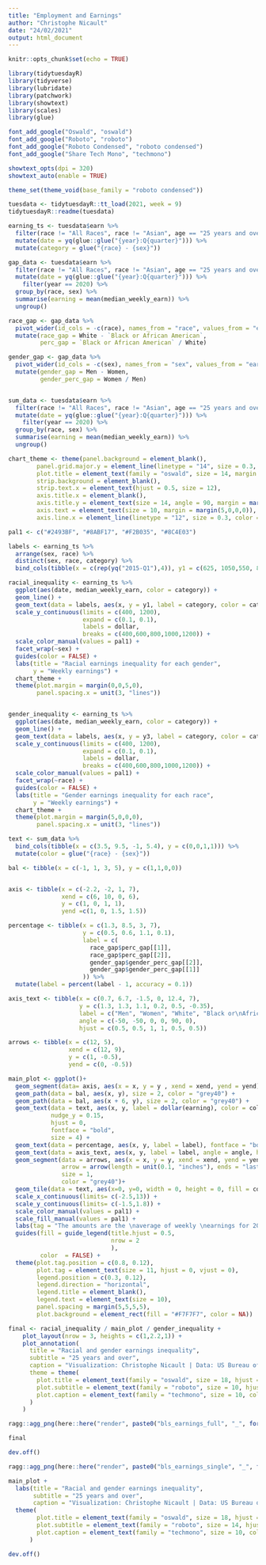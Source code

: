 ```yaml
---
title: "Employment and Earnings"
author: "Christophe Nicault"
date: "24/02/2021"
output: html_document
---
```


```r
knitr::opts_chunk$set(echo = TRUE)
```

```r

library(tidytuesdayR)
library(tidyverse)
library(lubridate)
library(patchwork)
library(showtext)
library(scales)
library(glue)

font_add_google("Oswald", "oswald")
font_add_google("Roboto", "roboto")
font_add_google("Roboto Condensed", "roboto condensed")
font_add_google("Share Tech Mono", "techmono")

showtext_opts(dpi = 320)
showtext_auto(enable = TRUE)

theme_set(theme_void(base_family = "roboto condensed"))

```

```r

tuesdata <- tidytuesdayR::tt_load(2021, week = 9)
tidytuesdayR::readme(tuesdata)

```


```r

earning_ts <- tuesdata$earn %>%
  filter(race != "All Races", race != "Asian", age == "25 years and over", sex != "Both Sexes") %>%
  mutate(date = yq(glue::glue("{year}:Q{quarter}"))) %>%
  mutate(category = glue("{race} - {sex}"))

gap_data <- tuesdata$earn %>%
  filter(race != "All Races", race != "Asian", age == "25 years and over", sex != "Both Sexes") %>%
  mutate(date = yq(glue::glue("{year}:Q{quarter}"))) %>%
    filter(year == 2020) %>%
  group_by(race, sex) %>%
  summarise(earning = mean(median_weekly_earn)) %>%
  ungroup()

race_gap <- gap_data %>%
  pivot_wider(id_cols = -c(race), names_from = "race", values_from = "earning") %>% 
  mutate(race_gap = White - `Black or African American`,
         perc_gap = `Black or African American` / White)

gender_gap <- gap_data %>%
  pivot_wider(id_cols = -c(sex), names_from = "sex", values_from = "earning") %>% 
  mutate(gender_gap = Men - Women,
         gender_perc_gap = Women / Men)


sum_data <- tuesdata$earn %>%
  filter(race != "All Races", race != "Asian", age == "25 years and over", sex != "Both Sexes") %>%
  mutate(date = yq(glue::glue("{year}:Q{quarter}"))) %>%
    filter(year == 2020) %>%
  group_by(race, sex) %>%
  summarise(earning = mean(median_weekly_earn)) %>%
  ungroup()

```


```r

chart_theme <- theme(panel.background = element_blank(),
        panel.grid.major.y = element_line(linetype = "14", size = 0.3, color = "grey20"),
        plot.title = element_text(family = "oswald", size = 14, margin = margin(5,0,10,0), color = "grey40", hjust = -0.05),
        strip.background = element_blank(),
        strip.text.x = element_text(hjust = 0.5, size = 12),
        axis.title.x = element_blank(),
        axis.title.y = element_text(size = 14, angle = 90, margin = margin(0,5,5,0)),
        axis.text = element_text(size = 10, margin = margin(5,0,0,0)),
        axis.line.x = element_line(linetype = "12", size = 0.3, color = "grey20"))

pal1 <- c("#2493BF", "#8ABF17", "#F2B035", "#8C4E03")

```

```r

labels <- earning_ts %>%
  arrange(sex, race) %>%
  distinct(sex, race, category) %>%
  bind_cols(tibble(x = c(rep(yq("2015-Q1"),4)), y1 = c(625, 1050,550, 850), y3 = c(850, 1050,550, 700)))

racial_inequality <- earning_ts %>%
  ggplot(aes(date, median_weekly_earn, color = category)) +
  geom_line() +
  geom_text(data = labels, aes(x, y = y1, label = category, color = category), size = 3) +
  scale_y_continuous(limits = c(400, 1200),
                     expand = c(0.1, 0.1),
                     labels = dollar,
                     breaks = c(400,600,800,1000,1200)) +
  scale_color_manual(values = pal1) +
  facet_wrap(~sex) +
  guides(color = FALSE) +
  labs(title = "Racial earnings inequality for each gender",
       y = "Weekly earnings") + 
  chart_theme +
  theme(plot.margin = margin(0,0,5,0),
        panel.spacing.x = unit(3, "lines"))


gender_inequality <- earning_ts %>%
  ggplot(aes(date, median_weekly_earn, color = category)) +
  geom_line() +
  geom_text(data = labels, aes(x, y = y3, label = category, color = category), size = 3) +
  scale_y_continuous(limits = c(400, 1200), 
                     expand = c(0.1, 0.1),
                     labels = dollar, 
                     breaks = c(400,600,800,1000,1200)) +
  scale_color_manual(values = pal1) +
  facet_wrap(~race) +
  guides(color = FALSE) +
  labs(title = "Gender earnings inequality for each race",
       y = "Weekly earnings") +
  chart_theme +
  theme(plot.margin = margin(5,0,0,0),
        panel.spacing.x = unit(3, "lines"))

```

```r

text <- sum_data %>%
  bind_cols(tibble(x = c(3.5, 9.5, -1, 5.4), y = c(0,0,1,1))) %>%
  mutate(color = glue("{race} - {sex}"))

bal <- tibble(x = c(-1, 1, 3, 5), y = c(1,1,0,0))


axis <- tibble(x = c(-2.2, -2, 1, 7), 
               xend = c(6, 10, 0, 6),
               y = c(1, 0, 1, 1),
               yend =c(1, 0, 1.5, 1.5))

percentage <- tibble(x = c(1.3, 8.5, 3, 7),
                     y = c(0.5, 0.6, 1.1, 0.1),
                     label = c(
                       race_gap$perc_gap[[1]],
                       race_gap$perc_gap[[2]],
                       gender_gap$gender_perc_gap[[2]],
                       gender_gap$gender_perc_gap[[1]]
                     )) %>%
  mutate(label = percent(label - 1, accuracy = 0.1))

axis_text <- tibble(x = c(0.7, 6.7, -1.5, 0, 12.4, 7),
                    y = c(1.3, 1.3, 1.1, 0.2, 0.5, -0.35),
                    label = c("Men", "Women", "White", "Black or\nAfrican American", "Racial inequality", "Gender inequality"),
                    angle = c(-50, -50, 0, 0, 90, 0),
                    hjust = c(0.5, 0.5, 1, 1, 0.5, 0.5))

arrows <- tibble(x = c(12, 5),
                 xend = c(12, 9),
                 y = c(1, -0.5),
                 yend = c(0, -0.5))

main_plot <- ggplot()+
  geom_segment(data= axis, aes(x = x, y = y , xend = xend, yend = yend), linetype = "13", size = 0.5, color = "grey40")+
  geom_path(data = bal, aes(x, y), size = 2, color = "grey40") +
  geom_path(data = bal, aes(x + 6, y), size = 2, color = "grey40") +
  geom_text(data = text, aes(x, y, label = dollar(earning), color = color),
            nudge_y = 0.15, 
            hjust = 0,
            fontface = "bold",
            size = 4) +
  geom_text(data = percentage, aes(x, y, label = label), fontface = "bold", size = 4)+
  geom_text(data = axis_text, aes(x, y, label = label, angle = angle, hjust = hjust), size = 4, color = "grey40")+
  geom_segment(data = arrows, aes(x = x, y = y, xend = xend, yend = yend),
               arrow = arrow(length = unit(0.1, "inches"), ends = "last"),
               size = 1,
               color = "grey40")+
  geom_tile(data = text, aes(x=0, y=0, width = 0, height = 0, fill = color, color = color), size=1) +
  scale_x_continuous(limits= c(-2.5,13)) +
  scale_y_continuous(limits= c(-1.5,1.8)) +
  scale_color_manual(values = pal1) +
  scale_fill_manual(values = pal1) +
  labs(tag = "The amounts are the \naverage of weekly \nearnings for 2020.") +
  guides(fill = guide_legend(title.hjust = 0.5,
                             nrow = 2
                             ),
         color  = FALSE) +
  theme(plot.tag.position = c(0.8, 0.12),
        plot.tag = element_text(size = 11, hjust = 0, vjust = 0),
        legend.position = c(0.3, 0.12),
        legend.direction = "horizontal",
        legend.title = element_blank(),
        legend.text = element_text(size = 10),
        panel.spacing = margin(5,5,5,5),
        plot.background = element_rect(fill = "#F7F7F7", color = NA))

final <- racial_inequality / main_plot / gender_inequality +
    plot_layout(nrow = 3, heights = c(1,2.2,1)) +
    plot_annotation(
      title = "Racial and gender earnings inequality",
      subtitle = "25 years and over",
      caption = "Visualization: Christophe Nicault | Data: US Bureau of Labor Statistics",
      theme = theme(
        plot.title = element_text(family = "oswald", size = 18, hjust = 0.5, margin = margin(10,0,0,0)),
        plot.subtitle = element_text(family = "roboto", size = 10, hjust = 0.5, margin = margin(5,0,0,0), lineheight = 1.1),
        plot.caption = element_text(family = "techmono", size = 10, color = "grey30", margin = margin(20,0,0,0))      
      )
    )

ragg::agg_png(here::here("render", paste0("bls_earnings_full", "_", format(Sys.time(), "%Y%m%d_%H%M%S"), ".png")), res = 320, width = 10, height = 10, units = "in")

final

dev.off()

```

```r
ragg::agg_png(here::here("render", paste0("bls_earnings_single", "_", format(Sys.time(), "%Y%m%d_%H%M%S"), ".png")), res = 320, width = 10, height = 6, units = "in")

main_plot +
  labs(title = "Racial and gender earnings inequality",
       subtitle = "25 years and over",
       caption = "Visualization: Christophe Nicault | Data: US Bureau of Labor Statistics") +
  theme(
        plot.title = element_text(family = "oswald", size = 18, hjust = 0.5, margin = margin(10,0,0,0)),
        plot.subtitle = element_text(family = "roboto", size = 14, hjust = 0.5, margin = margin(5,0,0,0), lineheight = 1.1),
        plot.caption = element_text(family = "techmono", size = 10, color = "grey30", margin = margin(20,0,5,0), hjust = 0.98)      
      )

dev.off()
```

